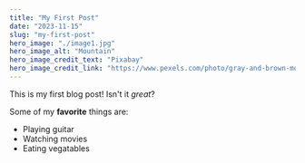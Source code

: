 ```yaml
---
title: "My First Post"
date: "2023-11-15"
slug: "my-first-post"
hero_image: "./image1.jpg"
hero_image_alt: "Mountain"
hero_image_credit_text: "Pixabay"
hero_image_credit_link: "https://www.pexels.com/photo/gray-and-brown-mountain-417173/"
---
```


This is my first blog post! Isn't it *great*?

Some of my **favorite** things are:

* Playing guitar
* Watching movies
* Eating vegatables